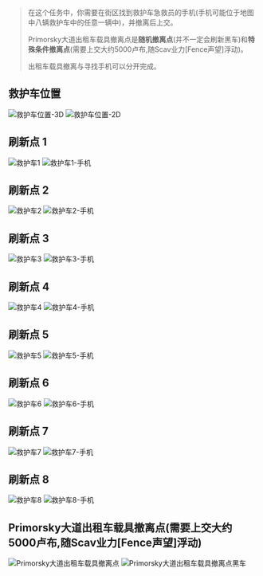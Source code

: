 > 在这个任务中，你需要在街区找到救护车急救员的手机(手机可能位于地图中八辆救护车中的任意一辆中)，并撤离后上交。
> 
> Primorsky大道出租车载具撤离点是**随机撤离点**(并不一定会刷新黑车)和**特殊条件撤离点**(需要上交大约5000卢布,随Scav业力[Fence声望]浮动)。
> 
> 出租车载具撤离与寻找手机可以分开完成。

## 救护车位置

![救护车位置-3D](/tarkov/images/guides/ambulances-again/bd0d572b-12c3-4dbd-8806-8d930d62f49f.webp "救护车位置-3D")
![救护车位置-2D](/tarkov/images/guides/ambulances-again/0b16079a-9691-4630-af0e-55f7bf0243d6.webp "救护车位置-2D")


## 刷新点 1

![救护车1](/tarkov/images/guides/ambulances-again/a3262e40-6eb4-4924-82a0-86fe22f8937f.webp "救护车1")
![救护车1-手机](/tarkov/images/guides/ambulances-again/14976476-8510-4ec6-a443-37908a3b3042.webp "救护车1-手机")


## 刷新点 2

![救护车2](/tarkov/images/guides/ambulances-again/2596cfdf-c8cb-4d99-a2b8-93619221b2a2.webp "救护车2")
![救护车2-手机](/tarkov/images/guides/ambulances-again/0a812fa6-512e-48f2-bfd3-16963005fd4d.webp "救护车2-手机")


## 刷新点 3

![救护车3](/tarkov/images/guides/ambulances-again/83159caa-cf5f-4dff-ac28-5c9092865b59.webp "救护车3")
![救护车3-手机](/tarkov/images/guides/ambulances-again/07ce59ee-41a3-4631-8765-4eb1e2a68c3f.webp "救护车3-手机")


## 刷新点 4

![救护车4](/tarkov/images/guides/ambulances-again/34509ff7-52a9-434e-860e-c0962e0848f5.webp "救护车4")
![救护车4-手机](/tarkov/images/guides/ambulances-again/13c17da7-418a-41f5-96a6-0ea53e73d48f.webp "救护车4-手机")


## 刷新点 5

![救护车5](/tarkov/images/guides/ambulances-again/825a7510-7880-4903-87ff-1d015d1cc02f.webp "救护车5")
![救护车5-手机](/tarkov/images/guides/ambulances-again/2c3f1670-c740-4602-b20d-ce568175fd87.webp "救护车5-手机")

## 刷新点 6

![救护车6](/tarkov/images/guides/ambulances-again/c178c3a3-bf75-4370-a14d-0eb99dd4659f.webp "救护车6")
![救护车6-手机](/tarkov/images/guides/ambulances-again/d6e3b023-d096-40b4-bb2d-fc7e5ec2a70e.webp "救护车6-手机")

## 刷新点 7

![救护车7](/tarkov/images/guides/ambulances-again/f35af7d8-99f0-462b-bc57-651ae910edc0.webp "救护车7")
![救护车7-手机](/tarkov/images/guides/ambulances-again/ebee75fd-bc05-46c2-a1e2-bd07a6c8b591.webp "救护车7-手机")

## 刷新点 8

![救护车8](/tarkov/images/guides/ambulances-again/9bd4ae40-6360-40d4-aa9e-3b66b6a4a7cf.webp "救护车8")
![救护车8-手机](/tarkov/images/guides/ambulances-again/e877c7cb-141a-4dac-a550-2f1ff9d91b4a.webp "救护车8-手机")

## Primorsky大道出租车载具撤离点(需要上交大约5000卢布,随Scav业力[Fence声望]浮动)

![Primorsky大道出租车载具撤离点](/tarkov/images/guides/ambulances-again/0529bef9-db69-4b98-b6a8-d98386b5ce64.webp "Primorsky大道出租车载具撤离点")
![Primorsky大道出租车载具撤离点黑车](/tarkov/images/guides/ambulances-again/f55c0577-69f0-44e0-90bb-f0a720e964eb.webp "Primorsky大道出租车载具撤离点黑车")
